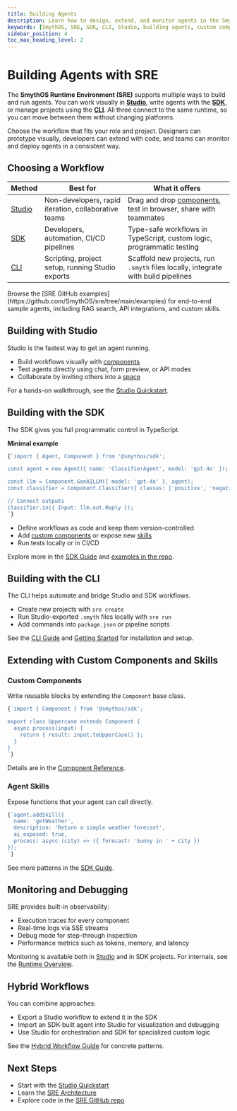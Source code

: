 ```yaml
---
title: Building Agents
description: Learn how to design, extend, and monitor agents in the SmythOS Runtime Environment (SRE) using Studio, SDK, and CLI.
keywords: [SmythOS, SRE, SDK, CLI, Studio, building agents, custom components, skills, debugging, hybrid workflows]
sidebar_position: 4
toc_max_heading_level: 2
---
```


# Building Agents with SRE

The **SmythOS Runtime Environment (SRE)** supports multiple ways to build and run agents. You can work visually in [**Studio**](/docs/agent-studio/overview), write agents with the [**SDK**](/docs/agent-runtime/sdk-guide), or manage projects using the [**CLI**](/docs/agent-runtime/cli-guide). All three connect to the same runtime, so you can move between them without changing platforms.

<InfoCallout title="Why this matters">
Choose the workflow that fits your role and project. Designers can prototype visually, developers can extend with code, and teams can monitor and deploy agents in a consistent way.
</InfoCallout>

<Spacer size="md" />

## Choosing a Workflow

| Method | Best for | What it offers |
|--------|----------|----------------|
| [Studio](/docs/agent-studio/overview) | Non-developers, rapid iteration, collaborative teams | Drag and drop [components](/docs/agent-runtime/components), test in browser, share with teammates |
| [SDK](/docs/agent-runtime/sdk-guide) | Developers, automation, CI/CD pipelines | Type-safe workflows in TypeScript, custom logic, programmatic testing |
| [CLI](/docs/agent-runtime/cli-guide) | Scripting, project setup, running Studio exports | Scaffold new projects, run `.smyth` files locally, integrate with build pipelines |

<TipCallout title="Reference projects">
Browse the [SRE GitHub examples](https://github.com/SmythOS/sre/tree/main/examples) for end-to-end sample agents, including RAG search, API integrations, and custom skills.
</TipCallout>

<Spacer size="md" />

## Building with Studio

Studio is the fastest way to get an agent running.

- Build workflows visually with [components](/docs/agent-runtime/components)  
- Test agents directly using chat, form preview, or API modes  
- Collaborate by inviting others into a [space](/docs/agent-collaboration/spaces)  

For a hands-on walkthrough, see the [Studio Quickstart](/docs/agent-studio/quickstart).

<Spacer size="md" />

## Building with the SDK

The SDK gives you full programmatic control in TypeScript.

**Minimal example**

```ts
{`import { Agent, Component } from '@smythos/sdk';

const agent = new Agent({ name: 'ClassifierAgent', model: 'gpt-4o' });

const llm = Component.GenAILLM({ model: 'gpt-4o' }, agent);
const classifier = Component.Classifier({ classes: ['positive', 'negative'] }, agent);

// Connect outputs
classifier.in({ Input: llm.out.Reply });
`}
```

- Define workflows as code and keep them version-controlled  
- Add [custom components](/docs/agent-runtime/components) or expose new [skills](#agent-skills)  
- Run tests locally or in CI/CD  

Explore more in the [SDK Guide](/docs/agent-runtime/sdk-guide) and [examples in the repo](https://github.com/SmythOS/sre/tree/main/examples).

<Spacer size="md" />

## Building with the CLI

The CLI helps automate and bridge Studio and SDK workflows.

- Create new projects with `sre create`  
- Run Studio-exported `.smyth` files locally with `sre run`  
- Add commands into `package.json` or pipeline scripts  

See the [CLI Guide](/docs/agent-runtime/cli-guide) and [Getting Started](/docs/agent-runtime/getting-started) for installation and setup.

<Spacer size="md" />

## Extending with Custom Components and Skills

### Custom Components

Write reusable blocks by extending the `Component` base class.

```ts
{`import { Component } from '@smythos/sdk';

export class Uppercase extends Component {
  async process(input) {
    return { result: input.toUpperCase() };
  }
}
`}
```

Details are in the [Component Reference](/docs/agent-runtime/components).

<Spacer size="md" />

### Agent Skills

Expose functions that your agent can call directly.

```ts
{`agent.addSkill({
  name: 'getWeather',
  description: 'Return a simple weather forecast',
  ai_exposed: true,
  process: async (city) => ({ forecast: 'Sunny in ' + city })
});
`}
```

See more patterns in the [SDK Guide](/docs/agent-runtime/sdk-guide).

<Spacer size="md" />

## Monitoring and Debugging

SRE provides built-in observability:

- Execution traces for every component  
- Real-time logs via SSE streams  
- Debug mode for step-through inspection  
- Performance metrics such as tokens, memory, and latency  

Monitoring is available both in [Studio](/docs/agent-studio/overview) and in SDK projects. For internals, see the [Runtime Overview](/docs/agent-runtime/overview).

<Spacer size="md" />

## Hybrid Workflows

You can combine approaches:

- Export a Studio workflow to extend it in the SDK  
- Import an SDK-built agent into Studio for visualization and debugging  
- Use Studio for orchestration and SDK for specialized custom logic  

See the [Hybrid Workflow Guide](/docs/agent-runtime/hybrid-workflows) for concrete patterns.

<Spacer size="md" />

## Next Steps

- Start with the [Studio Quickstart](/docs/agent-studio/quickstart)  
- Learn the [SRE Architecture](/docs/agent-runtime/architecture)  
- Explore code in the [SRE GitHub repo](https://github.com/SmythOS/sre/tree/main/examples)  

